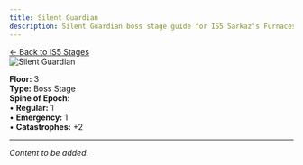 ```yaml
---
title: Silent Guardian
description: Silent Guardian boss stage guide for IS5 Sarkaz's Furnaceside Fables
---
```


<div class="back-button-container">
  <a href="/is5-sarkaz/stages/" class="back-button">
    <span class="back-arrow">←</span>
    <span class="back-text">Back to IS5 Stages</span>
  </a>
</div>


<img src="/stages/silent-guardian.png" alt="Silent Guardian" />

**Floor:** 3  
**Type:** Boss Stage  
**Spine of Epoch:**<br />
• **Regular:** 1<br />
• **Emergency:** 1<br />
• **Catastrophes:** +2

---

*Content to be added.*
